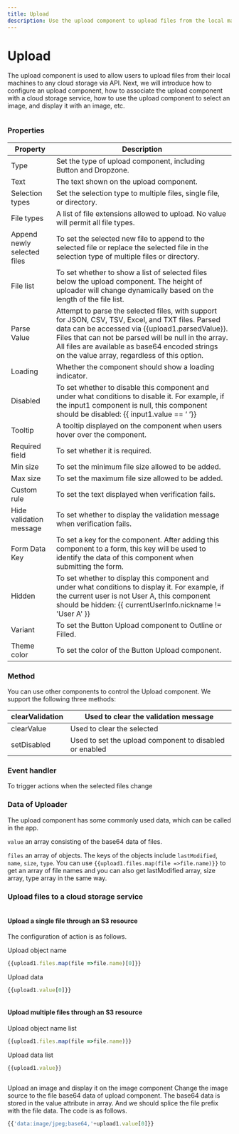 ```yaml
---
title: Upload
description: Use the upload component to upload files from the local machines to any cloud storage
---
```


# Upload

The upload component is used to allow users to upload files from their local machines to any cloud storage via API. Next, we will introduce how to configure an upload component, how to associate the upload component with a cloud storage service, how to use the upload component to select an image, and display it with an image, etc.

<img src='https://cdn.illacloud.com/official-website/img/docs/upload1.png' alt="" />

### Properties

| Property | Description |
| --- | --- |
| Type | Set the type of upload component, including Button and Dropzone.  |
| Text | The text shown on the upload component. |
| Selection types | Set the selection type to multiple files, single file, or directory. |
| File types | A list of file extensions allowed to upload. No value will permit all file types. |
| Append newly selected files | To set the selected new file to append to the selected file or replace the selected file in the selection type of multiple files or directory. |
| File list | To set whether to show a list of selected files below the upload component. The height of uploader will change dynamically based on the length of the file list. |
| Parse Value | Attempt to parse the selected files, with support for JSON, CSV, TSV, Excel, and TXT files. Parsed data can be accessed via {{upload1.parsedValue}}. Files that can not be parsed will be null in the array. All files are available as base64 encoded strings on the value array, regardless of this option. |
| Loading | Whether the component should show a loading indicator. |
| Disabled | To set whether to disable this component and under what conditions to disable it. For example, if the input1 component is null, this component should be disabled: {{ input1.value == ‘ ’}} |
| Tooltip | A tooltip displayed on the component when users hover over the component. |
| Required field | To set whether it is required. |
| Min size | To set the minimum file size allowed to be added. |
| Max size | To set the maximum file size allowed to be added. |
| Custom rule | To set the text displayed when verification fails. |
| Hide validation message | To set whether to display the validation message when verification fails. |
| Form Data Key | To set a key for the component. After adding this component to a form, this key will be used to identify the data of this component when submitting the form. |
| Hidden | To set whether to display this component and under what conditions to display it. For example, if the current user is not User A, this component should be hidden: {{ currentUserInfo.nickname != 'User A' }} |
| Variant | To set the Button Upload component to Outline or Filled. |
| Theme color | To set the color of the Button Upload component. |

### Method

You can use other components to control the Upload component. We support the following three methods:

| clearValidation | Used to clear the validation message |
| --- | --- |
| clearValue | Used to clear the selected  |
| setDisabled | Used to set the upload component to disabled or enabled |

### Event handler

To trigger actions when the selected files change

### Data of Uploader

The upload component has some commonly used data, which can be called in the app.

`value` an array consisting of the base64 data of files. 

`files` an array of objects. The keys of the objects include `lastModified`, `name`, `size`, `type`. You can use  `{{upload1.files.map(file =>file.name)}}` to get an array of file names and you can also get lastModified array, size array, type array in the same way. 

### Upload files to a cloud storage service

<img src='https://cdn.illacloud.com/official-website/img/docs/upload2.gif' alt="" />

#### Upload a single file through an S3 resource

The configuration of action is as follows. 

Upload object name

```jsx
{{upload1.files.map(file =>file.name)[0]}}
```

Upload data

```jsx
{{upload1.value[0]}}
```

<img src='https://cdn.illacloud.com/official-website/img/docs/upload3.png' alt="" />

#### Upload multiple files through an S3 resource

Upload object name list

```jsx
{{upload1.files.map(file =>file.name)}}
```

Upload data list

```jsx
{{upload1.value}}
```

<img src='https://cdn.illacloud.com/official-website/img/docs/upload4.png' alt="" />

Upload an image and display it on the image component
Change the image source to the file base64 data of upload component. The base64 data is stored in the value attribute in array. And we should splice the file prefix with the file data. The code is as follows. 

```jsx
{{'data:image/jpeg;base64,'+upload1.value[0]}}
```

<img src='https://cdn.illacloud.com/official-website/img/docs/upload5.gif' alt="" />
